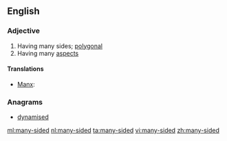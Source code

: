 ==English==

===Adjective===
{{en-adj|head=[[many]]-[[sided]]}}

# Having many sides; [[polygonal]]
# Having many [[aspect]]s

====Translations====
{{trans-top|having many sides}}
* [[Manx]]: {{t-|gv|yl-heuagh}}
{{trans-mid}}
{{trans-bottom}}

===Anagrams===
* [[dynamised#English|dynamised]]

[[ml:many-sided]]
[[nl:many-sided]]
[[ta:many-sided]]
[[vi:many-sided]]
[[zh:many-sided]]